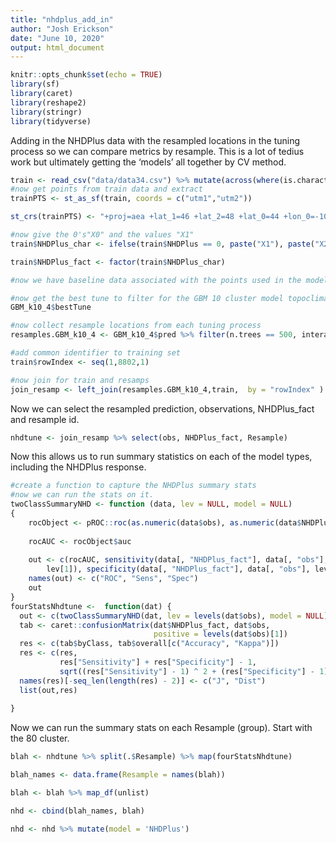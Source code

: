```yaml
---
title: "nhdplus_add_in"
author: "Josh Erickson"
date: "June 10, 2020"
output: html_document
---
```


```r
knitr::opts_chunk$set(echo = TRUE)
library(sf)
library(caret)
library(reshape2)
library(stringr)
library(tidyverse)
```

Adding in the NHDPlus data with the resampled locations in the tuning process so we can compare metrics by resample. This is a lot of tedius work but ultimately getting the 'models' all together by CV method.


```r

train <- read_csv("data/data34.csv") %>% mutate(across(where(is.character), factor))
#now get points from train data and extract
trainPTS <- st_as_sf(train, coords = c("utm1","utm2"))

st_crs(trainPTS) <- "+proj=aea +lat_1=46 +lat_2=48 +lat_0=44 +lon_0=-109.5 +x_0=600000 +y_0=0 +datum=NAD83 +units=m +no_defs +ellps=GRS80 +towgs84=0,0,0"

#now give the 0's"X0" and the values "X1"
train$NHDPlus_char <- ifelse(train$NHDPlus == 0, paste("X1"), paste("X2"))

train$NHDPlus_fact <- factor(train$NHDPlus_char)

#now we have baseline data associated with the points used in the models

#now get the best tune to filter for the GBM 10 cluster model topoclimatic 
GBM_k10_4$bestTune

```

```r

#now collect resample locations from each tuning process
resamples.GBM_k10_4 <- GBM_k10_4$pred %>% filter(n.trees == 500, interaction.depth == 2, shrinkage == 0.05, n.minobsinnode == 25)  

#add common identifier to training set
train$rowIndex <- seq(1,8802,1)

#now join for train and resamps
join_resamp <- left_join(resamples.GBM_k10_4,train,  by = "rowIndex" )

```

Now we can select the resampled prediction, observations, NHDPlus_fact and resample id.

```r
nhdtune <- join_resamp %>% select(obs, NHDPlus_fact, Resample)

```

Now this allows us to run summary statistics on each of the model types, including the NHDPlus response.

```r
#create a function to capture the NHDPlus summary stats
#now we can run the stats on it.
twoClassSummaryNHD <- function (data, lev = NULL, model = NULL) 
{
    rocObject <- pROC::roc(as.numeric(data$obs), as.numeric(data$NHDPlus_fact))
    
    rocAUC <- rocObject$auc
    
    out <- c(rocAUC, sensitivity(data[, "NHDPlus_fact"], data[, "obs"], 
        lev[1]), specificity(data[, "NHDPlus_fact"], data[, "obs"], lev[2]))
    names(out) <- c("ROC", "Sens", "Spec")
    out
}
fourStatsNhdtune <-  function(dat) {
  out <- c(twoClassSummaryNHD(dat, lev = levels(dat$obs), model = NULL))
  tab <- caret::confusionMatrix(dat$NHDPlus_fact, dat$obs,
                                positive = levels(dat$obs)[1])
  res <- c(tab$byClass, tab$overall[c("Accuracy", "Kappa")])
  res <- c(res,
           res["Sensitivity"] + res["Specificity"] - 1,
           sqrt((res["Sensitivity"] - 1) ^ 2 + (res["Specificity"] - 1) ^ 2))
  names(res)[-seq_len(length(res) - 2)] <- c("J", "Dist")
  list(out,res)
  
}
```

Now we can run the summary stats on each Resample (group). Start with the 80 cluster.

```r


blah <- nhdtune %>% split(.$Resample) %>% map(fourStatsNhdtune)

blah_names <- data.frame(Resample = names(blah))

blah <- blah %>% map_df(unlist)

nhd <- cbind(blah_names, blah)

nhd <- nhd %>% mutate(model = 'NHDPlus')

```





